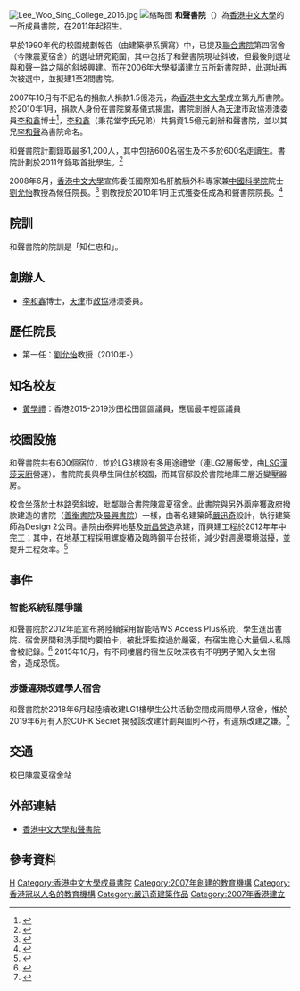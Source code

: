 {{coord|22.422218|N|114.204441|E|display=title|format=dms}}
{{Infobox university
|name            = 和聲書院
|native_name     = {{lang|en|Lee Woo Sing College}}
|image_name      = Lee Woo Sing College Emblem.jpg
|image_size      = 200px
|caption         = 和聲書院校徽
|motto           = 知仁忠和
|established     = 2007年
|president       = [[段崇智|段崇智]]教授
|dean            = [[劉允怡|劉允怡]]教授
|undergrad       = 
|affiliations    = [[香港中文大學|香港中文大學]]
|free_label      = 機構級別
|free            = [[香港中文大學#機構|書院]]
|website         = {{URL|http://www.ws.cuhk.edu.hk}}
|logo            = 
}}

[[File:Lee_Woo_Sing_College_2016.jpg|thumb]]
[[File:Lee_Woo_Sing_College_entrance.JPG|缩略图]]
'''和聲書院'''（{{lang-en|Lee Woo Sing College}}）為[[香港中文大學|香港中文大學]]的一所成員書院，在2011年起招生。

早於1990年代的校園規劃報告（由建築學系撰寫）中，已提及[[聯合書院|聯合書院]]第四宿舍（今陳震夏宿舍）的選址研究範圍，其中包括了和聲書院現址斜坡，但最後則選址與和聲一路之隔的斜坡興建。而在2006年大學擬議建立五所新書院時，此選址再次被選中，並擬建1至2間書院。

2007年10月有不記名的捐款人捐款1.5億港元，為[[香港中文大學|香港中文大學]]成立第九所書院。於2010年1月，捐款人身份在書院奠基儀式揭盅，書院創辦人為[[天津|天津]]市政協港澳委員[[李和鑫|李和鑫]]博士<ref>{{Cite web |url=http://paper.wenweipo.com/2010/01/30/HK1001300055.htm |title=中大和聲書院動工奠基 |access-date=2010-01-31 |archive-url=https://web.archive.org/web/20100204024038/http://paper.wenweipo.com/2010/01/30/HK1001300055.htm |archive-date=2010-02-04 |dead-url=yes }}</ref>，[[李和鑫|李和鑫]]（秉花堂李氏兄弟）共捐資1.5億元創辦和聲書院，並以其兄[[李和聲|李和聲]]為書院命名。

和聲書院計劃錄取最多1,200人，其中包括600名宿生及不多於600名走讀生。書院計劃於2011年錄取首批學生。<ref>{{cite web|url=http://mmlab.itsc.cuhk.edu.hk/eNewsASP/app/article-details.aspx/EE96505416EBD1B91ED185AF59943723/|title=香港中文大學校董會決定成立和聲書院|archive-url=https://web.archive.org/web/20111115103201/http://mmlab.itsc.cuhk.edu.hk/eNewsASP/app/article-details.aspx/EE96505416EBD1B91ED185AF59943723/|archive-date=2011-11-15|accessdate=2007-10-16|dead-url=yes}}</ref>

2008年6月，[[香港中文大學|香港中文大學]]宣佈委任國際知名肝膽胰外科專家兼[[中國科學院|中國科學院]]院士[[劉允怡|劉允怡]]教授為候任院長。<ref>{{cite web|url=http://mmlab.itsc.cuhk.edu.hk/eNewsASP/app/article-details.aspx/111DC6D6BEA79A3BD6E538BF3D48364F/|title=劉允怡教授出掌和聲書院|archive-url=https://web.archive.org/web/20080628084359/http://mmlab.itsc.cuhk.edu.hk/eNewsASP/app/article-details.aspx/111DC6D6BEA79A3BD6E538BF3D48364F/|archive-date=2008-06-28|accessdate=2008-06-25|dead-url=yes}}</ref> 劉教授於2010年1月正式獲委任成為和聲書院院長。<ref>{{cite web|url=http://www.cuhk.edu.hk/ws/joseph_lauc.html|title=和聲書院候任院長劉允怡教授}}</ref>

==院訓==
和聲書院的院訓是「知仁忠和」。

==創辦人==
*[[李和鑫|李和鑫]]博士，[[天津|天津]]市[[政協|政協]]港澳委員。

==歷任院長==
*第一任：[[劉允怡|劉允怡]]教授（2010年-）

==知名校友==
*[[黃學禮|黃學禮]]：香港2015-2019沙田松田區區議員，應屆最年輕區議員

==校園設施==
和聲書院共有600個宿位，並於LG3樓設有多用途禮堂（連LG2層飯堂，由[[LSG漢莎天廚|LSG漢莎天廚]]營運）。書院院長與學生同住於校園，而其官邸設於書院地庫二層近變壓器房。

校舍坐落於士林路旁斜坡，毗鄰[[聯合書院|聯合書院]]陳震夏宿舍。此書院與另外兩座獲政府撥款建造的書院（[[善衡書院|善衡書院]]及[[晨興書院|晨興書院]]）一樣，由著名建築師[[嚴迅奇|嚴迅奇]]設計，執行建築師為Design 2公司。書院由泰昇地基及[[新昌營造|新昌營造]]承建，而興建工程於2012年年中完工；其中，在地基工程採用螺旋樁及臨時鋼平台技術，減少對週邊環境滋擾，並提升工程效率。<REF>
{{Cite web |url=http://www.ws.cuhk.edu.hk/index.php?option=com_content&view=article&id=10&Itemid=27&lang=zh-tw |title=存档副本 |accessdate=2011-08-30 |archive-date=2017-09-11 |archive-url=https://web.archive.org/web/20170911072728/http://www.ws.cuhk.edu.hk/index.php?option=com_content&view=article&id=10&Itemid=27&lang=zh-tw |dead-url=yes }}
</REF>

==事件==

=== 智能系統私隱爭議 ===
和聲書院於2012年底宣布將陸續採用智能咭WS Access Plus系統，學生進出書院、宿舍房間和洗手間均要拍卡，被批評監控過於嚴密，有宿生擔心大量個人私隱會被記錄。<ref>{{Cite web |url=http://the-sun.on.cc/cnt/news/20121126/00407_062.html?pubdate=20121126 |title=出入要嘟卡 中大和聲宿生投訴似坐監 |accessdate=2012-11-28 |archive-date=2016-03-04 |archive-url=https://web.archive.org/web/20160304221558/http://the-sun.on.cc/cnt/news/20121126/00407_062.html?pubdate=20121126 |dead-url=no }}</ref> 2015年10月，有不同樓層的宿生反映深夜有不明男子闖入女生宿舍，造成恐慌。

=== 涉嫌違規改建學人宿舍 ===
和聲書院於2018年6月起陸續改建LG1樓學生公共活動空間成兩間學人宿舍，惟於2019年6月有人於CUHK Secret 揭發該改建計劃與圖則不符，有違規改建之嫌。<ref>{{Cite web|title=中大宿舍改建 掀僭建羅生門 閱讀室住訪客 屋署信指違圖則 中大稱獲批 - 20190626 - 港聞|url=https://news.mingpao.com/pns/%e6%b8%af%e8%81%9e/article/20190626/s00002/1561486954260/%e4%b8%ad%e5%a4%a7%e5%ae%bf%e8%88%8d%e6%94%b9%e5%bb%ba-%e6%8e%80%e5%83%ad%e5%bb%ba%e7%be%85%e7%94%9f%e9%96%80-%e9%96%b1%e8%ae%80%e5%ae%a4%e4%bd%8f%e8%a8%aa%e5%ae%a2-%e5%b1%8b%e7%bd%b2%e4%bf%a1%e6%8c%87%e9%81%95%e5%9c%96%e5%89%87-%e4%b8%ad%e5%a4%a7%e7%a8%b1%e7%8d%b2%e6%89%b9|accessdate=2019-07-06|work=明報新聞網 - 每日明報 daily news|language=zh-hant|archive-date=2020-09-23|archive-url=https://web.archive.org/web/20200923154158/https://news.mingpao.com/pns/%E6%B8%AF%E8%81%9E/article/20190626/s00002/1561486954260/%E4%B8%AD%E5%A4%A7%E5%AE%BF%E8%88%8D%E6%94%B9%E5%BB%BA-%E6%8E%80%E5%83%AD%E5%BB%BA%E7%BE%85%E7%94%9F%E9%96%80-%E9%96%B1%E8%AE%80%E5%AE%A4%E4%BD%8F%E8%A8%AA%E5%AE%A2-%E5%B1%8B%E7%BD%B2%E4%BF%A1%E6%8C%87%E9%81%95%E5%9C%96%E5%89%87-%E4%B8%AD%E5%A4%A7%E7%A8%B1%E7%8D%B2%E6%89%B9|dead-url=no}}</ref>

==交通==
校巴陳震夏宿舍站

==外部連結==
*[http://www.ws.cuhk.edu.hk/ 香港中文大學和聲書院]{{Wayback|url=http://www.ws.cuhk.edu.hk/ |date=20201124235005 }}

== 參考資料 ==
{{reflist}}

{{香港中文大學}}

[[Category:李和声家族|H]]
[[Category:香港中文大學成員書院|Category:香港中文大學成員書院]]
[[Category:2007年創建的教育機構|Category:2007年創建的教育機構]]
[[Category:香港冠以人名的教育機構|Category:香港冠以人名的教育機構]]
[[Category:嚴迅奇建築作品|Category:嚴迅奇建築作品]]
[[Category:2007年香港建立|Category:2007年香港建立]]